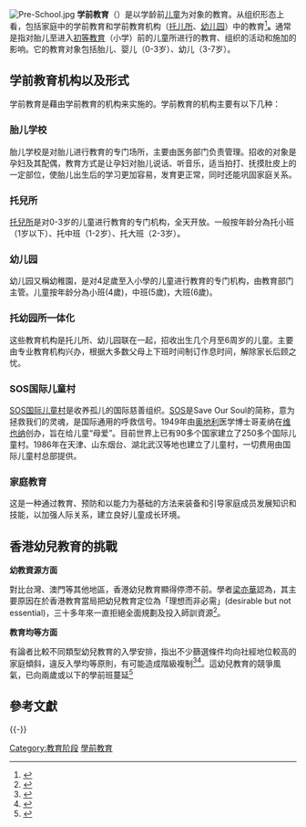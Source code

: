 {{refimprove|time=2013-11-30T11:30:11+00:00}}
{{Expert|time=2015-12-14T03:37:48+00:00}}

[[File:Pre-School.jpg|thumb]]
{{About||同名教育刊物|学前教育 (杂志)}}
'''学前教育'''（{{lang|en|Early childhood education}}）是以学龄前[[儿童|儿童]]为对象的教育。从组织形态上看，包括家庭中的学前教育和学前教育机构（[[托儿所|托儿所]]、[[幼儿园|幼儿园]]）中的教育<ref>{{Cite book|title=学前教育学|last=刘|first=晓东|publisher=江苏教育出版社|year=2009|isbn=9787534390739|location=南京|pages=4|last2=卢|first2=乐珍}}</ref>'''。'''通常是指对胎儿至进入[[初等教育|初等教育]]（小学）前的儿童所进行的教育、组织的活动和施加的影响。它的教育对象包括胎儿、婴儿（0-3岁）、幼儿（3-7岁）。

==学前教育机构以及形式==
{{Unreferencedsect}}
学前教育是藉由学前教育的机构来实施的。学前教育的机构主要有以下几种：
===胎儿学校===
胎儿学校是对胎儿进行教育的专门场所，主要由医务部门负责管理。招收的对象是孕妇及其配偶，教育方式是让孕妇对胎儿说话、听音乐，适当拍打、抚摸肚皮上的一定部位，使胎儿出生后的学习更加容易，发育更正常，同时还能巩固家庭关系。
===托兒所===
[[托兒所|托兒所]]是对0-3岁的儿童进行教育的专门机构，全天开放。一般按年龄分為托小班（1岁以下）、托中班（1-2岁）、托大班（2-3岁）。

===幼儿园===
幼儿园又稱幼稚園，是对4足歲至入小學的儿童进行教育的专门机构，由教育部门主管。儿童按年龄分為小班(4歲)，中班(5歲)，大班(6歲)。

===托幼园所一体化===
这些教育机构是托儿所、幼儿园联在一起，招收出生几个月至6周岁的儿童。主要由专业教育机构兴办，根据大多数父母上下班时间制订作息时间，解除家长后顾之忧。

===SOS国际儿童村===
[[SOS国际儿童村|SOS国际儿童村]]是收养孤儿的国际慈善组织。[[SOS|SOS]]是Save Our Soul的简称，意为拯救我们的灵魂，是国际通用的呼救信号。1949年由[[奥地利|奥地利]]医学博士哥麦纳在[[维也纳|维也纳]]创办，旨在给儿童“母爱”。目前世界上已有90多个国家建立了250多个国际儿童村。1986年在天津、山东烟台、湖北武汉等地也建立了儿童村，一切费用由国际儿童村总部提供。
===家庭教育===
这是一种通过教育、预防和以能力为基础的方法来装备和引导家庭成员发展知识和技能，以加强人际关系，建立良好儿童成长环境。

==香港幼兒教育的挑戰==
'''幼教資源方面'''

對比台灣、澳門等其他地區，香港幼兒教育顯得停滯不前。學者[[梁亦華|梁亦華]]認為，其主要原因在於香港教育當局把幼兒教育定位為「理想而非必需」(desirable but not essential)，三十多年來一直拒絕全面規劃及投入師訓資源<ref>{{cite web|url=http://frankie-leung.blogspot.hk/2012/07/blog-post_05.html|author=梁亦華|date=2012-07-06|title=教改盲目崇洋的弊端|publisher=《星島日報》F08，教育評論|accessdate=2012-07-06|archive-date=2013-10-03|archive-url=https://web.archive.org/web/20131003163053/http://frankie-leung.blogspot.hk/2012/07/blog-post_05.html|dead-url=no}}</ref>。

'''教育均等方面'''

有論者比較不同類型幼兒教育的入學安排，指出不少篩選條件均向社經地位較高的家庭傾斜，違反入學均等原則，有可能造成階級複制<ref>{{Cite web|url=http://iknow.hkej.com/php/article.detail.php?aid=23099|title=入學篩選與病態競爭|accessdate=|author=梁亦華|date=2016-09-02|publisher=《信報財經新聞》|archive-date=2017-11-14|archive-url=https://web.archive.org/web/20171114203609/http://iknow.hkej.com/php/article.detail.php?aid=23099|dead-url=no}}</ref><ref>{{Cite web|url=http://frankie-leung.blogspot.hk/2014/10/blog-post.html|title=幼院擠提與篩選|accessdate=|author=梁亦華|date=2014-10-10|publisher=《信報財經新聞》|archive-date=2017-11-14|archive-url=https://web.archive.org/web/20171114202022/http://frankie-leung.blogspot.hk/2014/10/blog-post.html|dead-url=no}}</ref>。這幼兒教育的競爭風氣，已向兩歲或以下的學前班蔓延<ref>{{Cite web|url=http://frankie-leung.blogspot.hk/2013/10/blog-post.html|title=起跑線前的競賽|accessdate=|author=梁亦華|date=2013-10-06|publisher=《信報財經新聞》|archive-date=2017-11-14|archive-url=https://web.archive.org/web/20171114202148/http://frankie-leung.blogspot.hk/2013/10/blog-post.html|dead-url=no}}</ref>

== 參考文獻 ==
{{Reflist}}

{{-}}
{{Education stages}}
{{Education}}

[[Category:教育阶段|Category:教育阶段]]
[[Category:學前教育|]]